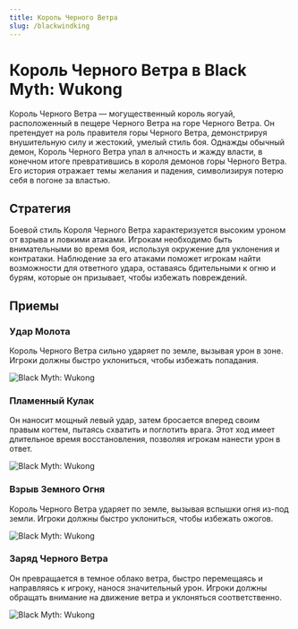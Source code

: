 ```yaml
---
title: Король Черного Ветра
slug: /blackwindking
---
```


# Король Черного Ветра в Black Myth: Wukong

Король Черного Ветра — могущественный король яогуай, расположенный в пещере Черного Ветра на горе Черного Ветра. Он претендует на роль правителя горы Черного Ветра, демонстрируя внушительную силу и жестокий, умелый стиль боя.
Однажды обычный демон, Король Черного Ветра упал в алчность и жажду власти, в конечном итоге превратившись в короля демонов горы Черного Ветра. Его история отражает темы желания и падения, символизируя потерю себя в погоне за властью.

## Стратегия

Боевой стиль Короля Черного Ветра характеризуется высоким уроном от взрыва и ловкими атаками. Игрокам необходимо быть внимательными во время боя, используя окружение для уклонения и контратаки. Наблюдение за его атаками поможет игрокам найти возможности для ответного удара, оставаясь бдительными к огню и бурям, которые он призывает, чтобы избежать повреждений.

## Приемы

### Удар Молота

Король Черного Ветра сильно ударяет по земле, вызывая урон в зоне. Игроки должны быстро уклониться, чтобы избежать попадания.

<img src="https://image.informedainews.com/bwk1.gif" alt="Black Myth: Wukong"/>

### Пламенный Кулак

Он наносит мощный левый удар, затем бросается вперед своим правым когтем, пытаясь схватить и поглотить врага. Этот ход имеет длительное время восстановления, позволяя игрокам нанести урон в ответ.

<img src="https://image.informedainews.com/bwk2.gif" alt="Black Myth: Wukong"/>

### Взрыв Земного Огня

Король Черного Ветра ударяет по земле, вызывая вспышки огня из-под земли. Игроки должны быстро уклониться, чтобы избежать ожогов.

<img src="https://image.informedainews.com/bwk3.gif" alt="Black Myth: Wukong"/>

### Заряд Черного Ветра

Он превращается в темное облако ветра, быстро перемещаясь и направляясь к игроку, нанося значительный урон. Игроки должны обращать внимание на движение ветра и уклоняться соответственно.

<img src="https://image.informedainews.com/bwk4.gif" alt="Black Myth: Wukong"/>